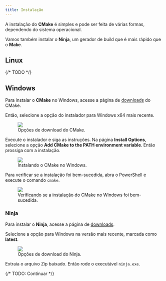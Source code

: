 ```yaml
---
title: Instalação
---
```


A instalação do **CMake** é simples e pode ser feita de várias formas, dependendo do sistema operacional.

Vamos também instalar o **Ninja**, um gerador de build que é mais rápido que o **Make**.

## Linux

{/* TODO */}

## Windows

Para instalar o **CMake** no Windows, acesse a página de [downloads](https://cmake.org/download/) do CMake.

Então, selecione a opção do instalador para Windows x64 mais recente.

<figure>
  <img src="/book_andesito/src/assets/content/docs/c_cpp/cmake/install/download_options.png" />
  <figcaption>Opções de download do CMake.</figcaption>
</figure>

Execute o instalador e siga as instruções.
Na página **Install Options**, selecione a opção **Add CMake to the PATH environment variable**.
Então prossiga com a instalação.

<figure>
  <img src="/book_andesito/src/assets/content/docs/c_cpp/cmake/install/installing_windows.png" />
  <figcaption>Instalando o CMake no Windows.</figcaption>
</figure>

Para verificar se a instalação foi bem-sucedida, abra o PowerShell e execute o comando `cmake`.

<figure>
  <img src="/book_andesito/src/assets/content/docs/c_cpp/cmake/install/checking_installation_windows.png" />
  <figcaption>
    Verificando se a instalação do CMake no Windows foi bem-sucedida.
  </figcaption>
</figure>

### Ninja

Para instalar o **Ninja**, acesse a página de [downloads](https://github.com/ninja-build/ninja/releases).

Selecione a opção para Windows na versão mais recente, marcada como **latest**.

<figure>
  <img src="/book_andesito/src/assets/content/docs/c_cpp/cmake/install/ninja_download_options.png" />
  <figcaption>Opções de download do Ninja.</figcaption>
</figure>

Extraia o arquivo Zip baixado.
Então rode o executável `ninja.exe`.

{/* TODO: Continuar */}
